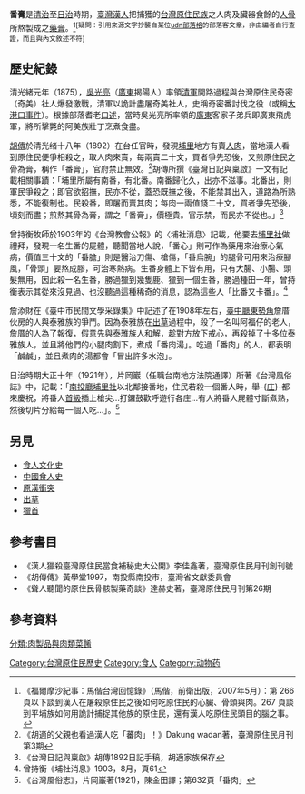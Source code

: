 {{Trivia|time=2020-12-26T10:42:24+00:00}}
{{expert}}
'''番膏'''是[[臺灣清治時期|清治]]至[[台灣日治時期|日治]]時期，{{clarify|pre-text=其中的什麼族群？}}[[臺灣漢人|臺灣漢人]]{{Undue weight inline}}把捕獲的[[台灣原住民族|台灣原住民族]]之人肉及臟器食餘的[[骨|人骨]]所熬製成之[[藥膏|藥膏]]。<ref>《福爾摩沙紀事：馬偕台灣回憶錄》（馬偕，前衛出版，2007年5月）：第 266 頁以下談到漢人在屠殺原住民之後如何吃原住民的心臟、骨頭與肉。267 頁談到平埔族如何用詭計捕捉其他族的原住民，還有漢人吃原住民頭目的腦之事。</ref><sup>[疑問：引用來源文字抄襲自某位[[udn|udn]][[部落格|部落格]]的部落客文章，非由編者自行查證，而且與內文敘述不符]</sup>

==歷史紀錄==
清光緒元年（1875），[[吳光亮|吳光亮]]（[[廣東|廣東]]揭陽人）率領[[清軍|清軍]]開路過程與台灣原住民奇密（奇美）社人爆發激戰，清軍以詭計盡屠奇美社人，史稱奇密番討伐之役（或稱[[大港口事件|大港口事件]]）。根據部落耆老[[口述|口述]]，當時吳光亮所率領的[[廣東|廣東]]客家子弟兵即廣東飛虎軍，將所擊斃的阿美族壯丁烹煮食盡。

[[胡傳|胡傳]]於清光绪十八年（1892）在台任官時，發現[[埔里|埔里]]地方有賣[[人肉|人肉]]，當地漢人看到原住民便爭相殺之，取人肉來賣，每兩賣二十文，買者爭先恐後，又煎原住民之骨為膏，稱作「番膏」，官府禁止無效。<ref>《胡適的父親也看過漢人吃「蕃肉」！》Dakung wadan著，臺灣原住民月刊第3期</ref>胡傳所撰《臺灣日記與稟啟》一文有記載相關事蹟：「埔里所屬有南番，有北番。南番歸化久，出亦不滋事。北番出，則軍民爭殺之；即官欲招撫，民亦不從，蓋恐既撫之後，不能禁其出入，道路為所熟悉，不能復制也。民殺番，即屠而賣其肉；每肉一兩值錢二十文，買者爭先恐後，頃刻而盡；煎熬其骨為膏，謂之「番膏」，價極貴。官示禁，而民亦不從也。」<ref>《台灣日記與稟啟》胡傳1892日記手稿，胡適家族保存</ref>

曾持衡牧師於1903年的《台灣教會公報》的〈埔社消息〉記載，他要去[[埔里社|埔里社]]做禮拜，發現一名生番的屍體，聽聞當地人說，「番心」則可作為藥用來治療心氣病，價值三十文的「番膽」則是醫治刀傷、槍傷，「番烏腕」的腿骨可用來治療腳風，「骨頭」要熬成膠，可治寒熱病。生番身體上下皆有用，只有大腸、小腸、頭髮無用，因此殺一名生番，勝過獵到幾隻鹿、獵到一個生番，勝過種田一年，曾持衡表示其從來沒見過、也沒聽過這種稀奇的消息，認為這些人「比番又卡番」。<ref>曾持衡《埔社消息》1903，8月，頁61</ref>

詹添財在《臺中市民間文學采錄集》中記述了在1908年左右，[[臺中廳|臺中廳]][[東勢角|東勢角]]詹厝伙房的人與泰雅族的爭鬥。因為泰雅族在[[出草|出草]]過程中，殺了一名叫阿福仔的老人，詹厝的人為了報復，假意先與泰雅族人和解，趁對方放下戒心，再殺掉了十多位泰雅族人，並且將他們的小腿肉割下，煮成「番肉湯」。吃過「番肉」的人，都表明「鹹鹹」，並且煮肉的湯都會「冒出許多水泡」。
 
日治時期大正十年（1921年），片岡巖（任職台南地方法院通譯）所著《台灣風俗誌》中，記載：「[[南投廳|南投廳]][[埔里社|埔里社]]以北鄰接番地，住民若殺一個番人時，舉-{[[庄|庄]]}-都來慶祝，將番人[[首級|首級]]插上槍尖…打鑼鼓歡呼遊行各庄…有人將番人屍體寸斷煮熟，然後切片分給每一個人吃…」。<ref>《台灣風俗志》，片岡巖著(1921)，陳金田譯；第632頁「番肉」</ref>

{{cn|《台灣總督府公文類纂》也發現幾篇食番肉的紀錄，顯示直到日本統治時期，漢人仍有食番肉的習俗。}}

==另見==
*[[食人|食人文化史]]
*[[中國食人史|中國食人史]]
*[[原漢衝突|原漢衝突]]
*[[出草|出草]]
*[[獵首|獵首]]

==參考書目==
*《漢人獵殺臺灣原住民當食補秘史大公開》李佳鑫著，臺灣原住民月刊創刊號
*《胡傳傳》黃學堂1997，南投縣南投市，臺灣省文獻委員會
*《聳人聽聞的原住民骨骸製藥奇談》達赫史著，臺灣原住民月刊第26期

==參考資料==
{{reflist}}

[[Category:台灣原住民歷史|Category:台灣原住民歷史]]
[[Category:食人|Category:食人]]
[[Category:动物药|Category:动物药]]
[[分類:肉製品與肉類菜餚|分類:肉製品與肉類菜餚]]